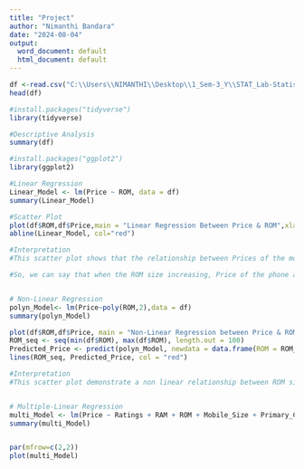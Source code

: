 ---
title: "Project"
author: "Nimanthi Bandara"
date: "2024-08-04"
output:
  word_document: default
  html_document: default
---

```{r}
df <-read.csv("C:\\Users\\NIMANTHI\\Desktop\\1_Sem-3_Y\\STAT_Lab-Statistical_Modeling\\Mobile_Phone_Dataset\\Group_Project\\Mobile.csv")
head(df)

#install.packages("tidyverse")
library(tidyverse)

#Descriptive Analysis
summary(df)

#install.packages("ggplot2")
library(ggplot2)

#Linear Regression
Linear_Model <- lm(Price ~ ROM, data = df)
summary(Linear_Model)

#Scatter Plot
plot(df$ROM,df$Price,main = "Linear Regression Between Price & ROM",xlab = "ROM",ylab = "Price",col="blue")
abline(Linear_Model, col="red")

#Interpretation
#This scatter plot shows that the relationship between Prices of the mobile phone(y-axis) and ROM of the mobile phone(x-axis). Each point represent an individual mobile phone's ROM & it's corresponding price. Additionally, the red line represent the linear regression line fitted to the data & we can see it shows a positive linear relationship between Prices & ROM.

#So, we can say that when the ROM size increasing, Price of the phone also increasing.


# Non-Linear Regression
polyn_Model<- lm(Price~poly(ROM,2),data = df)
summary(polyn_Model)

plot(df$ROM,df$Price, main = "Non-Linear Regression between Price & ROM", xlab = "ROM", ylab = "Price",pch= 19, col="blue")
ROM_seq <- seq(min(df$ROM), max(df$ROM), length.out = 100)
Predicted_Price <- predict(polyn_Model, newdata = data.frame(ROM = ROM_seq))
lines(ROM_seq, Predicted_Price, col = "red")

#Interpretation
#This scatter plot demonstrate a non linear relationship between ROM size & Price. Larger storage capacities have an added value, therefore at first, the price increases along with the ROM size. Nevertheless, the price reaches a plataeu and stabalized after a certain amount, suggesting that additional ROM size increases have little effort on the price. 


# Multiple-Linear Regression
multi_Model <- lm(Price ~ Ratings + RAM + ROM + Mobile_Size + Primary_Cam + Selfi_Cam + Battery_Power, data = df)
summary(multi_Model)


par(mfrow=c(2,2))
plot(multi_Model)


```

